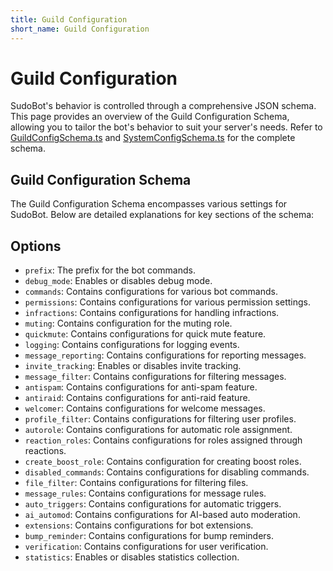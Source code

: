 ```yaml
---
title: Guild Configuration
short_name: Guild Configuration
---
```


# Guild Configuration

SudoBot's behavior is controlled through a comprehensive JSON schema. This page provides an overview of the Guild Configuration Schema, allowing you to tailor the bot's behavior to suit your server's needs. Refer to [GuildConfigSchema.ts](https://github.com/onesoft-sudo/sudobot/blob/main/src/main/typescript/schemas/GuildConfigSchema.ts) and [SystemConfigSchema.ts](https://github.com/onesoft-sudo/sudobot/blob/main/src/main/typescript/schemas/SystemConfigSchema.ts) for the complete schema.

## Guild Configuration Schema

The Guild Configuration Schema encompasses various settings for SudoBot. Below are detailed explanations for key sections of the schema:

## Options

- `prefix`: The prefix for the bot commands.
- `debug_mode`: Enables or disables debug mode.
- `commands`: Contains configurations for various bot commands.
- `permissions`: Contains configurations for various permission settings.
- `infractions`: Contains configurations for handling infractions.
- `muting`: Contains configuration for the muting role.
- `quickmute`: Contains configurations for quick mute feature.
- `logging`: Contains configurations for logging events.
- `message_reporting`: Contains configurations for reporting messages.
- `invite_tracking`: Enables or disables invite tracking.
- `message_filter`: Contains configurations for filtering messages.
- `antispam`: Contains configurations for anti-spam feature.
- `antiraid`: Contains configurations for anti-raid feature.
- `welcomer`: Contains configurations for welcome messages.
- `profile_filter`: Contains configurations for filtering user profiles.
- `autorole`: Contains configurations for automatic role assignment.
- `reaction_roles`: Contains configurations for roles assigned through reactions.
- `create_boost_role`: Contains configuration for creating boost roles.
- `disabled_commands`: Contains configurations for disabling commands.
- `file_filter`: Contains configurations for filtering files.
- `message_rules`: Contains configurations for message rules.
- `auto_triggers`: Contains configurations for automatic triggers.
- `ai_automod`: Contains configurations for AI-based auto moderation.
- `extensions`: Contains configurations for bot extensions.
- `bump_reminder`: Contains configurations for bump reminders.
- `verification`: Contains configurations for user verification.
- `statistics`: Enables or disables statistics collection.
